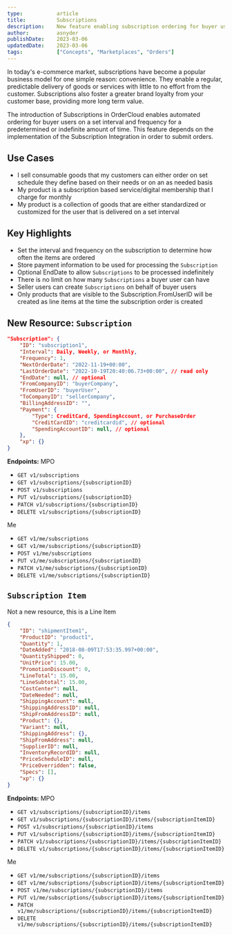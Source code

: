 ```yaml
---
type:           article
title:          Subscriptions
description:    New feature enabling subscription ordering for buyer users.
author:         asnyder
publishDate:    2023-03-06
updatedDate:    2023-03-06   
tags:           ["Concepts", "Marketplaces", "Orders"]
---
```


In today's e-commerce market, subscriptions have become a popular business model for one simple reason: convenience. 
They enable a regular, predictable delivery of goods or services with little to no effort from the customer. Subscriptions also foster a greater brand loyalty 
from your customer base, providing more long term value.

The introduction of Subscriptions in OrderCloud enables automated ordering for buyer users on a set interval and frequency for a predetermined or indefinite amount of time.
This feature depends on the implementation of the Subscription Integration in order to submit orders. 

## Use Cases
- I sell consumable goods that my customers can either order on set schedule they define based on their needs or on an as needed basis 
- My product is a subscription based service/digital membership that I charge for monthly
- My product is a collection of goods that are either standardized or customized for the user that is delivered on a set interval

## Key Highlights
- Set the interval and frequency on the subscription to determine how often the items are ordered 
- Store payment information to be used for processing the `Subscription`
- Optional EndDate to allow `Subscriptions` to be processed indefinitely
- There is no limit on how many `Subscriptions` a buyer user can have
- Seller users can create `Subscriptions` on behalf of buyer users
- Only products that are visible to the Subscription.FromUserID will be created as line items at the time the subscription order is created

## New Resource: `Subscription`

```json
"Subscription": {
    "ID": "subscription1",
    "Interval": Daily, Weekly, or Monthly,
    "Frequency": 1,
    "NextOrderDate": "2022-11-19+00:00", 
    "LastOrderDate": "2022-10-19T20:40:06.73+00:00", // read only
    "EndDate": null, // optional
    "FromCompanyID": "buyerCompany",
    "FromUserID": "buyerUser",
    "ToCompanyID": "sellerCompany",
    "BillingAddressID": "",
    "Payment": {
        "Type": CreditCard, SpendingAccount, or PurchaseOrder 
        "CreditCardID": "creditcardid", // optional
        "SpendingAccountID": null, // optional
    },
    "xp": {}
}
```

**Endpoints:**
MPO
- `GET v1/subscriptions`
- `GET v1/subscriptions/{subscriptionID}`
- `POST v1/subscriptions`
- `PUT v1/subscriptions/{subscriptionID}`
- `PATCH v1/subscriptions/{subscriptionID}`
- `DELETE v1/subscriptions/{subscriptionID}`

Me
- `GET v1/me/subscriptions`
- `GET v1/me/subscriptions/{subscriptionID}`
- `POST v1/me/subscriptions`
- `PUT v1/me/subscriptions/{subscriptionID}`
- `PATCH v1/me/subscriptions/{subscriptionID}`
- `DELETE v1/me/subscriptions/{subscriptionID}`

## `Subscription Item`
Not a new resource, this is a Line Item

```json
{
    "ID": "shipmentItem1",
    "ProductID": "product1",
    "Quantity": 1,
    "DateAdded": "2018-08-09T17:53:35.997+00:00",
    "QuantityShipped": 0,
    "UnitPrice": 15.00,
    "PromotionDiscount": 0,
    "LineTotal": 15.00,
    "LineSubtotal": 15.00,
    "CostCenter": null,
    "DateNeeded": null,
    "ShippingAccount": null,
    "ShippingAddressID": null,
    "ShipFromAddressID": null,
    "Product": {},
    "Variant": null,
    "ShippingAddress": {},
    "ShipFromAddress": null,
    "SupplierID": null,
    "InventoryRecordID": null,
    "PriceScheduleID": null,
    "PriceOverridden": false,
    "Specs": [],
    "xp": {}
}
```

**Endpoints:**
MPO
- `GET v1/subscriptions/{subscriptionID}/items`
- `GET v1/subscriptions/{subscriptionID}/items/{subscriptionItemID}`
- `POST v1/subscriptions/{subscriptionID}/items`
- `PUT v1/subscriptions/{subscriptionID}/items/{subscriptionItemID}`
- `PATCH v1/subscriptions/{subscriptionID}/items/{subscriptionItemID}`
- `DELETE v1/subscriptions/{subscriptionID}/items/{subscriptionItemID}`

Me
- `GET v1/me/subscriptions/{subscriptionID}/items`
- `GET v1/me/subscriptions/{subscriptionID}/items/{subscriptionItemID}`
- `POST v1/me/subscriptions/{subscriptionID}/items`
- `PUT v1/me/subscriptions/{subscriptionID}/items/{subscriptionItemID}`
- `PATCH v1/me/subscriptions/{subscriptionID}/items/{subscriptionItemID}`
- `DELETE v1/me/subscriptions/{subscriptionID}/items/{subscriptionItemID}`
